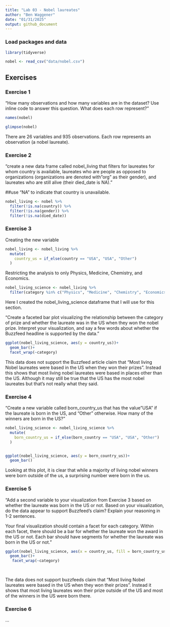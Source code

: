 ```yaml
---
title: "Lab 03 - Nobel laureates"
author: "Ben Waggener"
date: "01/31/2025"
output: github_document
---
```


### Load packages and data

```r
library(tidyverse) 
```

```r
nobel <- read_csv("data/nobel.csv")
```

## Exercises

### Exercise 1

"How many observations and how many variables are in the dataset? Use inline code to answer this question. What does each row represent?"

```r
names(nobel)
```

```r
glimpse(nobel)

```


There are 26 variables and 935 observations. Each row represents an observation (a nobel laureate).



### Exercise 2

"create a new data frame called nobel_living that filters for laureates for whom country is available, laureates who are people as opposed to organizations (organizations are denoted with "org" as their gender), and laureates who are still alive (their died_date is NA)."

##use "NA" to indicate that country is unavailable.

``` r

nobel_living <- nobel %>%
  filter(!is.na(country)) %>%
  filter(!is.na(gender)) %>%
  filter(!is.na(died_date))
```



### Exercise 3

Creating the new variable

```r

nobel_living <- nobel_living %>%
  mutate(
    country_us = if_else(country == "USA", "USA", "Other")
  )

```

Restricting the analysis to only Physics, Medicine, Chemistry, and Economics.

```r

nobel_living_science <- nobel_living %>%
  filter(category %in% c("Physics", "Medicine", "Chemistry", "Economics"))

```

Here I created the nobel_living_science dataframe that I will use for this section.

"Create a faceted bar plot visualizing the relationship between the category of prize and whether the laureate was in the US when they won the nobel prize. Interpret your visualization, and say a few words about whether the Buzzfeed headline is supported by the data."

```r

ggplot(nobel_living_science, aes(y = country_us))+
  geom_bar()+
  facet_wrap(~category)
```
This data does not support the Buzzfeed article claim that "Most living Nobel laureates were based in the US when they won their prizes". Instead this shows that most living nobel laureates were based in places other than the US. Although it may still be true that the US has the most nobel laureates but that's not really what they said.

### Exercise 4
"Create a new variable called born_country_us that has the value "USA" if the laureate is born in the US, and "Other" otherwise. How many of the winners are born in the US?"

```r

nobel_living_science <- nobel_living_science %>%
  mutate(
    born_country_us = if_else(born_country == "USA", "USA", "Other")
  )


ggplot(nobel_living_science, aes(y = born_country_us))+
  geom_bar()
```

Looking at this plot, it is clear that while a majority of living nobel winners were born outside of the us, a surprising number were born in the us.



### Exercise 5

"Add a second variable to your visualization from Exercise 3 based on whether the laureate was born in the US or not. Based on your visualization, do the data appear to support Buzzfeed’s claim? Explain your reasoning in 1-2 sentences.

Your final visualization should contain a facet for each category.
Within each facet, there should be a bar for whether the laureate won the award in the US or not.
Each bar should have segments for whether the laureate was born in the US or not."

```r


ggplot(nobel_living_science, aes(x = country_us, fill = born_country_us))+
  geom_bar()+
   facet_wrap(~category)
 



```
The data does not support buzzfeeds claim that "Most living Nobel laureates were based in the US when they won their prizes". Instead it shows that most living laureates won their prize outside of the US and most of the winners in the US were born there.

### Exercise 6

...
